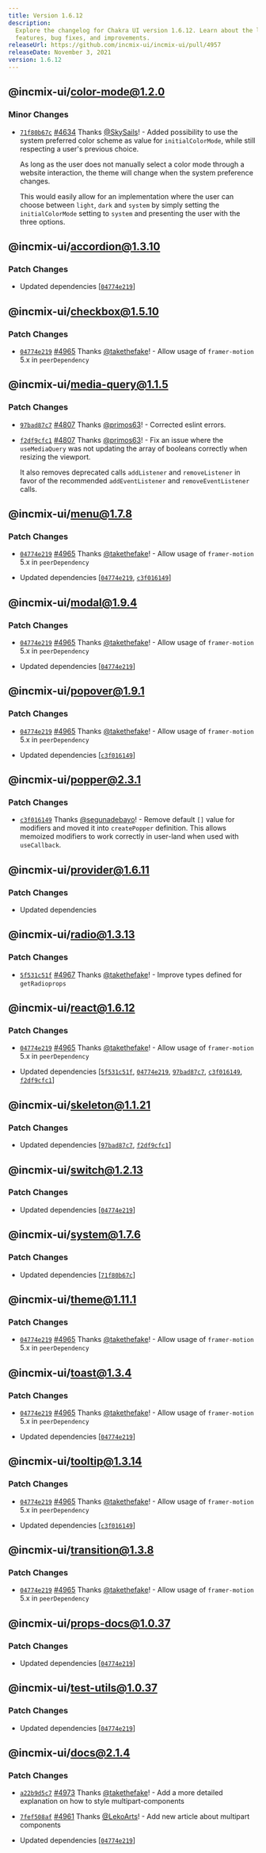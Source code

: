 ```yaml
---
title: Version 1.6.12
description:
  Explore the changelog for Chakra UI version 1.6.12. Learn about the latest
  features, bug fixes, and improvements.
releaseUrl: https://github.com/incmix-ui/incmix-ui/pull/4957
releaseDate: November 3, 2021
version: 1.6.12
---
```


## @incmix-ui/color-mode@1.2.0

### Minor Changes

- [`71f80b67c`](https://github.com/incmix-ui/incmix-ui/commit/71f80b67c094d905c87bdc5c1766787c1543ebe7)
  [#4634](https://github.com/incmix-ui/incmix-ui/pull/4634) Thanks
  [@SkySails](https://github.com/SkySails)! - Added possibility to use the
  system preferred color scheme as value for `initialColorMode`, while still
  respecting a user's previous choice.

  As long as the user does not manually select a color mode through a website
  interaction, the theme will change when the system preference changes.

  This would easily allow for an implementation where the user can choose
  between `light`, `dark` and `system` by simply setting the `initialColorMode`
  setting to `system` and presenting the user with the three options.

## @incmix-ui/accordion@1.3.10

### Patch Changes

- Updated dependencies
  \[[`04774e219`](https://github.com/incmix-ui/incmix-ui/commit/04774e2196b9f3e8edd77f779e8c15981e8d8135)]

## @incmix-ui/checkbox@1.5.10

### Patch Changes

- [`04774e219`](https://github.com/incmix-ui/incmix-ui/commit/04774e2196b9f3e8edd77f779e8c15981e8d8135)
  [#4965](https://github.com/incmix-ui/incmix-ui/pull/4965) Thanks
  [@takethefake](https://github.com/takethefake)! - Allow usage of
  `framer-motion` 5.x in `peerDependency`

## @incmix-ui/media-query@1.1.5

### Patch Changes

- [`97bad87c7`](https://github.com/incmix-ui/incmix-ui/commit/97bad87c7b8b4ff31f705a9d55b392385d921a33)
  [#4807](https://github.com/incmix-ui/incmix-ui/pull/4807) Thanks
  [@primos63](https://github.com/primos63)! - Corrected eslint errors.

- [`f2df9cfc1`](https://github.com/incmix-ui/incmix-ui/commit/f2df9cfc1c3c2ef3f3b74ec2849079fd726cd84c)
  [#4807](https://github.com/incmix-ui/incmix-ui/pull/4807) Thanks
  [@primos63](https://github.com/primos63)! - Fix an issue where the
  `useMediaQuery` was not updating the array of booleans correctly when resizing
  the viewport.

  It also removes deprecated calls `addListener` and `removeListener` in favor
  of the recommended `addEventListener` and `removeEventListener` calls.

## @incmix-ui/menu@1.7.8

### Patch Changes

- [`04774e219`](https://github.com/incmix-ui/incmix-ui/commit/04774e2196b9f3e8edd77f779e8c15981e8d8135)
  [#4965](https://github.com/incmix-ui/incmix-ui/pull/4965) Thanks
  [@takethefake](https://github.com/takethefake)! - Allow usage of
  `framer-motion` 5.x in `peerDependency`

- Updated dependencies
  \[[`04774e219`](https://github.com/incmix-ui/incmix-ui/commit/04774e2196b9f3e8edd77f779e8c15981e8d8135),
  [`c3f016149`](https://github.com/incmix-ui/incmix-ui/commit/c3f01614929d2f68a39cf78111d17f4f4c684706)]

## @incmix-ui/modal@1.9.4

### Patch Changes

- [`04774e219`](https://github.com/incmix-ui/incmix-ui/commit/04774e2196b9f3e8edd77f779e8c15981e8d8135)
  [#4965](https://github.com/incmix-ui/incmix-ui/pull/4965) Thanks
  [@takethefake](https://github.com/takethefake)! - Allow usage of
  `framer-motion` 5.x in `peerDependency`

- Updated dependencies
  \[[`04774e219`](https://github.com/incmix-ui/incmix-ui/commit/04774e2196b9f3e8edd77f779e8c15981e8d8135)]

## @incmix-ui/popover@1.9.1

### Patch Changes

- [`04774e219`](https://github.com/incmix-ui/incmix-ui/commit/04774e2196b9f3e8edd77f779e8c15981e8d8135)
  [#4965](https://github.com/incmix-ui/incmix-ui/pull/4965) Thanks
  [@takethefake](https://github.com/takethefake)! - Allow usage of
  `framer-motion` 5.x in `peerDependency`

- Updated dependencies
  \[[`c3f016149`](https://github.com/incmix-ui/incmix-ui/commit/c3f01614929d2f68a39cf78111d17f4f4c684706)]

## @incmix-ui/popper@2.3.1

### Patch Changes

- [`c3f016149`](https://github.com/incmix-ui/incmix-ui/commit/c3f01614929d2f68a39cf78111d17f4f4c684706)
  Thanks [@segunadebayo](https://github.com/segunadebayo)! - Remove default `[]`
  value for modifiers and moved it into `createPopper` definition. This allows
  memoized modifiers to work correctly in user-land when used with
  `useCallback`.

## @incmix-ui/provider@1.6.11

### Patch Changes

- Updated dependencies

## @incmix-ui/radio@1.3.13

### Patch Changes

- [`5f531c51f`](https://github.com/incmix-ui/incmix-ui/commit/5f531c51febf45230ff8267fab4145711a99b99b)
  [#4967](https://github.com/incmix-ui/incmix-ui/pull/4967) Thanks
  [@takethefake](https://github.com/takethefake)! - Improve types defined for
  `getRadioprops`

## @incmix-ui/react@1.6.12

### Patch Changes

- [`04774e219`](https://github.com/incmix-ui/incmix-ui/commit/04774e2196b9f3e8edd77f779e8c15981e8d8135)
  [#4965](https://github.com/incmix-ui/incmix-ui/pull/4965) Thanks
  [@takethefake](https://github.com/takethefake)! - Allow usage of
  `framer-motion` 5.x in `peerDependency`

- Updated dependencies
  \[[`5f531c51f`](https://github.com/incmix-ui/incmix-ui/commit/5f531c51febf45230ff8267fab4145711a99b99b),
  [`04774e219`](https://github.com/incmix-ui/incmix-ui/commit/04774e2196b9f3e8edd77f779e8c15981e8d8135),
  [`97bad87c7`](https://github.com/incmix-ui/incmix-ui/commit/97bad87c7b8b4ff31f705a9d55b392385d921a33),
  [`c3f016149`](https://github.com/incmix-ui/incmix-ui/commit/c3f01614929d2f68a39cf78111d17f4f4c684706),
  [`f2df9cfc1`](https://github.com/incmix-ui/incmix-ui/commit/f2df9cfc1c3c2ef3f3b74ec2849079fd726cd84c)]

## @incmix-ui/skeleton@1.1.21

### Patch Changes

- Updated dependencies
  \[[`97bad87c7`](https://github.com/incmix-ui/incmix-ui/commit/97bad87c7b8b4ff31f705a9d55b392385d921a33),
  [`f2df9cfc1`](https://github.com/incmix-ui/incmix-ui/commit/f2df9cfc1c3c2ef3f3b74ec2849079fd726cd84c)]

## @incmix-ui/switch@1.2.13

### Patch Changes

- Updated dependencies
  \[[`04774e219`](https://github.com/incmix-ui/incmix-ui/commit/04774e2196b9f3e8edd77f779e8c15981e8d8135)]

## @incmix-ui/system@1.7.6

### Patch Changes

- Updated dependencies
  \[[`71f80b67c`](https://github.com/incmix-ui/incmix-ui/commit/71f80b67c094d905c87bdc5c1766787c1543ebe7)]

## @incmix-ui/theme@1.11.1

### Patch Changes

- [`04774e219`](https://github.com/incmix-ui/incmix-ui/commit/04774e2196b9f3e8edd77f779e8c15981e8d8135)
  [#4965](https://github.com/incmix-ui/incmix-ui/pull/4965) Thanks
  [@takethefake](https://github.com/takethefake)! - Allow usage of
  `framer-motion` 5.x in `peerDependency`

## @incmix-ui/toast@1.3.4

### Patch Changes

- [`04774e219`](https://github.com/incmix-ui/incmix-ui/commit/04774e2196b9f3e8edd77f779e8c15981e8d8135)
  [#4965](https://github.com/incmix-ui/incmix-ui/pull/4965) Thanks
  [@takethefake](https://github.com/takethefake)! - Allow usage of
  `framer-motion` 5.x in `peerDependency`

- Updated dependencies
  \[[`04774e219`](https://github.com/incmix-ui/incmix-ui/commit/04774e2196b9f3e8edd77f779e8c15981e8d8135)]

## @incmix-ui/tooltip@1.3.14

### Patch Changes

- [`04774e219`](https://github.com/incmix-ui/incmix-ui/commit/04774e2196b9f3e8edd77f779e8c15981e8d8135)
  [#4965](https://github.com/incmix-ui/incmix-ui/pull/4965) Thanks
  [@takethefake](https://github.com/takethefake)! - Allow usage of
  `framer-motion` 5.x in `peerDependency`

- Updated dependencies
  \[[`c3f016149`](https://github.com/incmix-ui/incmix-ui/commit/c3f01614929d2f68a39cf78111d17f4f4c684706)]

## @incmix-ui/transition@1.3.8

### Patch Changes

- [`04774e219`](https://github.com/incmix-ui/incmix-ui/commit/04774e2196b9f3e8edd77f779e8c15981e8d8135)
  [#4965](https://github.com/incmix-ui/incmix-ui/pull/4965) Thanks
  [@takethefake](https://github.com/takethefake)! - Allow usage of
  `framer-motion` 5.x in `peerDependency`

## @incmix-ui/props-docs@1.0.37

### Patch Changes

- Updated dependencies
  \[[`04774e219`](https://github.com/incmix-ui/incmix-ui/commit/04774e2196b9f3e8edd77f779e8c15981e8d8135)]

## @incmix-ui/test-utils@1.0.37

### Patch Changes

- Updated dependencies
  \[[`04774e219`](https://github.com/incmix-ui/incmix-ui/commit/04774e2196b9f3e8edd77f779e8c15981e8d8135)]

## @incmix-ui/docs@2.1.4

### Patch Changes

- [`a22b9d5c7`](https://github.com/incmix-ui/incmix-ui/commit/a22b9d5c7455784aca632adc619633b52e53f589)
  [#4973](https://github.com/incmix-ui/incmix-ui/pull/4973) Thanks
  [@takethefake](https://github.com/takethefake)! - Add a more detailed
  explanation on how to style multipart-components

- [`7fef508af`](https://github.com/incmix-ui/incmix-ui/commit/7fef508afe005daff23d03c3bc4872181e431562)
  [#4961](https://github.com/incmix-ui/incmix-ui/pull/4961) Thanks
  [@LekoArts](https://github.com/LekoArts)! - Add new article about multipart
  components

- Updated dependencies
  \[[`04774e219`](https://github.com/incmix-ui/incmix-ui/commit/04774e2196b9f3e8edd77f779e8c15981e8d8135)]
